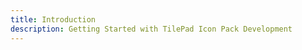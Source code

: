 ```yaml
---
title: Introduction
description: Getting Started with TilePad Icon Pack Development
---
```



<LinkCard
    title="Download & Install"
    href="/getting-started/install"
    description="Download and Install TilePad."
/>
